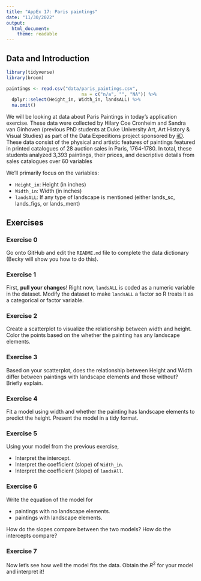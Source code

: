 ```yaml
---
title: "AppEx 17: Paris paintings"
date: "11/30/2022"
output: 
  html_document:
    theme: readable
---
```


## Data and Introduction

```r
library(tidyverse)
library(broom)
```

```r
paintings <- read.csv("data/paris_paintings.csv", 
                            na = c("n/a", "", "NA")) %>%
  dplyr::select(Height_in, Width_in, landsALL) %>%
  na.omit()
```

We will be looking at data about Paris Paintings in today's application exercise.
These data were collected by Hilary Coe Cronheim and Sandra van Ginhoven (previous PhD students at Duke University Art, Art History & Visual Studies) as part of the Data Expeditions project sponsored by [iiD](https://bigdata.duke.edu/). These data consist of the physical and artistic features of paintings featured in printed catalogues of 28 auction sales in Paris, 1764-1780. In total, these students analyzed 3,393 paintings, their prices, and descriptive details from sales catalogues over 60 variables

We'll primarily focus on the variables: 

- `Height_in`: Height (in inches)
- `Width_in`: Width (in inches)
- `landsALL`: If any type of landscape is mentioned (either lands_sc, lands_figs, or lands_ment)

## Exercises

### Exercise 0

Go onto GitHub and edit the `README.md` file to complete the data dictionary (Becky will show you how to do this). 

### Exercise 1

First, **pull your changes**! Right now, `landsALL` is coded as a numeric variable in the dataset. Modify the dataset to make `landsALL` a factor so R treats it as a categorical or factor variable.


### Exercise 2

Create a scatterplot to visualize the relationship between width and height. Color the points based on the whether the painting has any landscape elements. 



### Exercise 3

Based on your scatterplot, does the relationship between Height and Width differ between paintings with landscape elements and those without? Briefly explain.  


### Exercise 4

Fit a model using width and whether the painting has landscape elements to predict the height. Present the model in a tidy format.



### Exercise 5

Using your model from the previous exercise, 

- Interpret the intercept. 
- Interpret the coefficient (slope) of `Width_in`. 
- Interpret the coefficient (slope) of `landsAll`.

### Exercise 6

Write the equation of the model for 

- paintings with no landscape elements. 
- paintings with landscape elements. 

How do the slopes compare between the two models? How do the intercepts compare? 

### Exercise 7

Now let's see how well the model fits the data. Obtain the $R^2$ for your model and interpret it!
